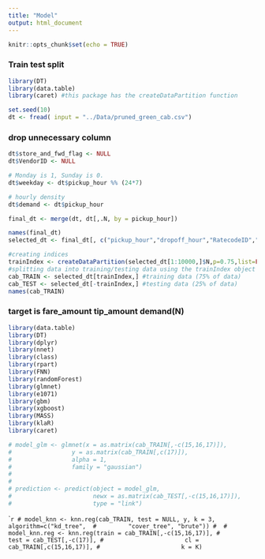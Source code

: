 ```yaml
---
title: "Model"
output: html_document
---
```


```r
knitr::opts_chunk$set(echo = TRUE)
```

### Train test split

```r
library(DT)
library(data.table)
library(caret) #this package has the createDataPartition function
```

```r
set.seed(10)
dt <- fread( input = "../Data/pruned_green_cab.csv")

```

### drop unnecessary column
```r
dt$store_and_fwd_flag <- NULL
dt$VendorID <- NULL

# Monday is 1, Sunday is 0.
dt$weekday <- dt$pickup_hour %% (24*7)

# hourly density
dt$demand <- dt$pickup_hour 

final_dt <- merge(dt, dt[,.N, by = pickup_hour])
```

```r
names(final_dt)
selected_dt <- final_dt[, c("pickup_hour","dropoff_hour","RatecodeID","PULocationID","DOLocationID","passenger_count","trip_distance","extra","mta_tax","tolls_amount","improvement_surcharge", "payment_type","trip_type","weekday","fare_amount","tip_amount","N" ) ]
```

```r
#creating indices
trainIndex <- createDataPartition(selected_dt[1:10000,]$N,p=0.75,list=FALSE)
#splitting data into training/testing data using the trainIndex object
cab_TRAIN <- selected_dt[trainIndex,] #training data (75% of data) 
cab_TEST <- selected_dt[-trainIndex,] #testing data (25% of data)
names(cab_TRAIN)
```

### target is fare_amount tip_amount demand(N)

```r
library(data.table)
library(DT)
library(dplyr)
library(nnet)
library(class)
library(rpart)
library(FNN)
library(randomForest)
library(glmnet)
library(e1071)
library(gbm)
library(xgboost)
library(MASS)
library(klaR)
library(caret)
```

```r
# model_glm <- glmnet(x = as.matrix(cab_TRAIN[,-c(15,16,17)]),
#                 y = as.matrix(cab_TRAIN[,c(17)]),
#                 alpha = 1,
#                 family = "gaussian")
# 
# 
# prediction <- predict(object = model_glm,
#                       newx = as.matrix(cab_TEST[,-c(15,16,17)]),
#                       type = "link")
```

```r
# model_knn <- knn.reg(cab_TRAIN, test = NULL, y, k = 3, algorithm=c("kd_tree", 
#         "cover_tree", "brute"))
# 
# model_knn.reg <- knn.reg(train = cab_TRAIN[,-c(15,16,17)],
#                       test = cab_TEST[,-c(17)],
#                       cl = cab_TRAIN[,c(15,16,17)],
#                       k = K)
``






